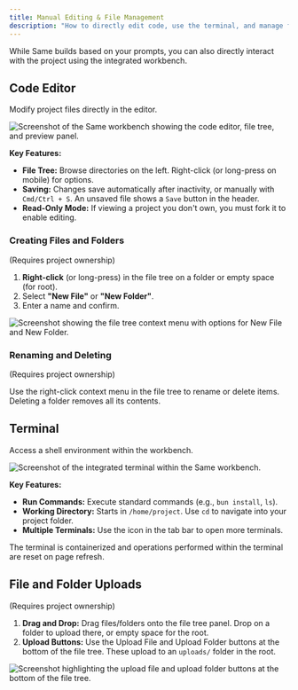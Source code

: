 ```yaml
---
title: Manual Editing & File Management
description: "How to directly edit code, use the terminal, and manage files."
---
```


While Same builds based on your prompts, you can also directly interact with the project using the integrated workbench.

## Code Editor

Modify project files directly in the editor.

<Frame caption="The workbench includes a code editor, file tree, and preview panel.">
  <img
    src="/images/workbench.png"
    alt="Screenshot of the Same workbench showing the code editor, file tree, and preview panel."
  />
</Frame>

**Key Features:**

- **File Tree:** Browse directories on the left. Right-click (or long-press on mobile) for options.
- **Saving:** Changes save automatically after inactivity, or manually with `Cmd/Ctrl + S`. An unsaved file shows a `Save` button in the header.
- **Read-Only Mode:** If viewing a project you don't own, you must fork it to enable editing.

### Creating Files and Folders

(Requires project ownership)

1.  **Right-click** (or long-press) in the file tree on a folder or empty space (for root).
2.  Select **"New File"** or **"New Folder"**.
3.  Enter a name and confirm.

<Frame caption="Right-click in the file tree to create new files or folders.">
  <img
    src="/images/new-file-folder.png"
    alt="Screenshot showing the file tree context menu with options for New File and New Folder."
  />
</Frame>

### Renaming and Deleting

(Requires project ownership)

Use the right-click context menu in the file tree to rename or delete items. Deleting a folder removes all its contents.

## Terminal

Access a shell environment within the workbench.

<Frame caption="Run commands in the integrated terminal.">
  <img
    src="/images/terminal.png"
    alt="Screenshot of the integrated terminal within the Same workbench."
  />
</Frame>

**Key Features:**

- **Run Commands:** Execute standard commands (e.g., `bun install`, `ls`).
- **Working Directory:** Starts in `/home/project`. Use `cd` to navigate into your project folder.
- **Multiple Terminals:** Use the <Icon icon="plus" /> icon in the tab bar to open more terminals.

<Info>
  The terminal is containerized and operations performed within the terminal are
  reset on page refresh.
</Info>

## File and Folder Uploads

(Requires project ownership)

1.  **Drag and Drop:** Drag files/folders onto the file tree panel. Drop on a folder to upload there, or empty space for the root.
2.  **Upload Buttons:** Use the Upload File and Upload Folder buttons at the bottom of the file tree. These upload to an `uploads/` folder in the root.

<Frame caption="Upload files or folders using the buttons at the bottom of the file tree.">
  <img
    src="/images/upload-file-folder.png"
    alt="Screenshot highlighting the upload file and upload folder buttons at the bottom of the file tree."
  />
</Frame>

